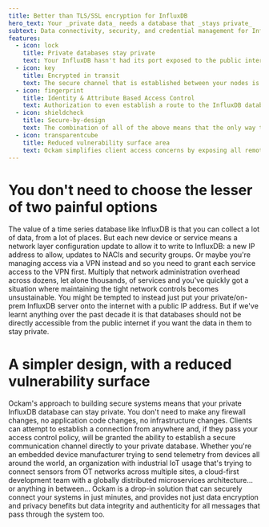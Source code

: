 ```yaml
---
title: Better than TLS/SSL encryption for InfluxDB
hero_text: Your _private data_ needs a database that _stays private_
subtext: Data connectivity, security, and credential management for InfluxDB that's so simple it's deployed in minutes
features:
  - icon: lock
    title: Private databases stay private 
    text: Your InfluxDB hasn't had its port exposed to the public internet, and so there is no route for third-parties to access your server.
  - icon: key
    title: Encrypted in transit
    text: The secure channel that is established between your nodes is encrypted end-to-end. Each node generates its own cryptographic keys, and is issued its own unique credentials. They then use these to establish a mutually trusted secure channel between each other. By removing the dependency on a third-party service to store or distribute keys you're able to reduce your vulnerability surface area and eliminate single points of failure.
  - icon: fingerprint
    title: Identity & Attribute Based Access Control
    text: Authorization to even establish a route to the InfluxDB database is tied to the unique identity of the client requesting access, which is both more flexible in terms of supporting modern and often dynamic deployment approaches and also more clearly aligns with your intentions around access control. If the client is able to establish trust that they are who they say they are then they are able to route their packets to the database. Contrast that to historical approaches with _permanent_ access decisions based on assumptions about the remote network (e.g. is this request coming from an IP addess we have pre-authorized?). This is in addition to the authentication and authorization controls on the InfluxDB database itself which will continue to work as they always have.
  - icon: shieldcheck
    title: Secure-by-design
    text: The combination of all of the above means that the only way to access the InfluxDB database is over a secure channel, which means all communication is encrypted in transit irrespective of any misconfiguration at either end (e.g., HTTP/TLS not being enabled). And because each node exchanges credentials with each other rather than sharing a common certificate or shared encryption key you can also be sure that no other parties in the supply-chain are able to modify the data in transit. The data you receive at the consumer is exactly what was sent by your clients. And that only authorized clients can write to InfluxDB, ensuring that the data in your topic is highly trustworthy. 
  - icon: transparentcube
    title: Reduced vulnerability surface area
    text: Ockam simplifies client access concerns by exposing all remote services as local services. We call this virtual adjacency. When all remote components of an application become virtually adjacent to every other component, then the security and trust complexity of the entire network, the entire infrastructure, the entire internet is completely abstracted away. All third party intermediaries are removed from the app's vulnerability surface.
---
```


# You don't need to choose the lesser of two painful options

The value of a time series database like InfluxDB is that you can collect a lot of data, from a lot of places. But each new device or service means a network layer configuration update to allow it to write to InfluxDB: a new IP address to allow, updates to NACls and security groups. Or maybe you're managing access via a VPN instead and so you need to grant each service access to the VPN first. Multiply that network administration overhead across dozens, let alone thousands, of services and you've quickly got a situation where maintaining the tight network controls becomes unsustainable. You might be tempted to instead just put your private/on-prem InfluxDB server onto the internet with a public IP address. But if we've learnt anything over the past decade it is that databases should not be directly accessible from the public internet if you want the data in them to stay private.

# A simpler design, with a reduced vulnerability surface

Ockam's approach to building secure systems means that your private InfluxDB database can stay private. You don't need to make any firewall changes, no application code changes, no infrastructure changes. Clients can attempt to establish a connection from anywhere and, if they pass your access control policy, will be granted the ability to establish a secure communication channel directly to your private database. Whether you're an embedded device manufacturer trying to send telemetry from devices all around the world, an organization with industrial IoT usage that's trying to connect sensors from OT networks across multiple sites, a cloud-first development team with a globally distributed microservices architecture... or anything in between... Ockam is a drop-in solution that can securely connect your systems in just minutes, and provides not just data encryption and privacy benefits but data integrity and authenticity for all messages that pass through the system too.